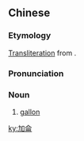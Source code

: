 {{also|加仑}}
==Chinese==
{{zh-forms|s=加仑|gloss=-}}

===Etymology===
[[transliteration|Transliteration]] from {{etyl|en|zh}} {{m|en|gallon}}.

===Pronunciation===
{{zh-pron
|m=jiālún
|c=gaa1 leon4-2
|h=pfs=kâ-lùn
|mn=ka-lûn
|cat=n
}}

===Noun===
{{zh-noun}}

# [[gallon]]

[[ky:加侖]]